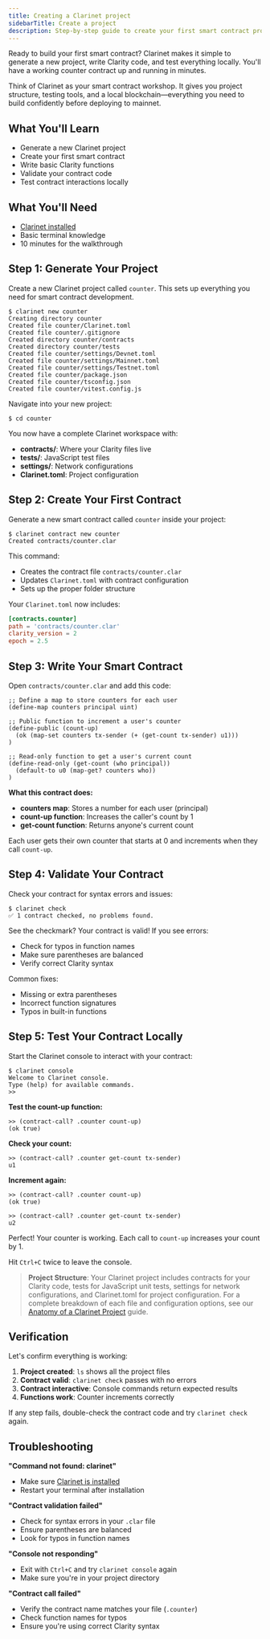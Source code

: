 ```yaml
---
title: Creating a Clarinet project
sidebarTitle: Create a project
description: Step-by-step guide to create your first smart contract project with Clarinet
---
```


Ready to build your first smart contract? Clarinet makes it simple to generate a new project, write Clarity code, and test everything locally. You'll have a working counter contract up and running in minutes.

Think of Clarinet as your smart contract workshop. It gives you project structure, testing tools, and a local blockchain—everything you need to build confidently before deploying to mainnet.

## What You'll Learn

- Generate a new Clarinet project
- Create your first smart contract
- Write basic Clarity functions
- Validate your contract code
- Test contract interactions locally

## What You'll Need

- [Clarinet installed](/docs/setting-up-your-environment/installing-prerequisites)
- Basic terminal knowledge
- 10 minutes for the walkthrough

## Step 1: Generate Your Project

Create a new Clarinet project called `counter`. This sets up everything you need for smart contract development.

```terminal
$ clarinet new counter
Creating directory counter
Created file counter/Clarinet.toml
Created file counter/.gitignore
Created directory counter/contracts
Created directory counter/tests
Created file counter/settings/Devnet.toml
Created file counter/settings/Mainnet.toml  
Created file counter/settings/Testnet.toml
Created file counter/package.json
Created file counter/tsconfig.json
Created file counter/vitest.config.js
```

Navigate into your new project:

```terminal
$ cd counter
```

You now have a complete Clarinet workspace with:
- **contracts/**: Where your Clarity files live
- **tests/**: JavaScript test files
- **settings/**: Network configurations
- **Clarinet.toml**: Project configuration

## Step 2: Create Your First Contract

Generate a new smart contract called `counter` inside your project:

```terminal
$ clarinet contract new counter
Created contracts/counter.clar
```

This command:
- Creates the contract file `contracts/counter.clar`
- Updates `Clarinet.toml` with contract configuration
- Sets up the proper folder structure

Your `Clarinet.toml` now includes:

```toml
[contracts.counter]
path = 'contracts/counter.clar'
clarity_version = 2
epoch = 2.5
```

## Step 3: Write Your Smart Contract

Open `contracts/counter.clar` and add this code:

```clarity
;; Define a map to store counters for each user
(define-map counters principal uint)

;; Public function to increment a user's counter
(define-public (count-up)
  (ok (map-set counters tx-sender (+ (get-count tx-sender) u1)))
)

;; Read-only function to get a user's current count
(define-read-only (get-count (who principal))
  (default-to u0 (map-get? counters who))
)
```

**What this contract does:**
- **counters map**: Stores a number for each user (principal)
- **count-up function**: Increases the caller's count by 1
- **get-count function**: Returns anyone's current count

Each user gets their own counter that starts at 0 and increments when they call `count-up`.

## Step 4: Validate Your Contract

Check your contract for syntax errors and issues:

```terminal
$ clarinet check
✅ 1 contract checked, no problems found.
```

See the checkmark? Your contract is valid! If you see errors:
- Check for typos in function names
- Make sure parentheses are balanced
- Verify correct Clarity syntax

Common fixes:
- Missing or extra parentheses
- Incorrect function signatures
- Typos in built-in functions

## Step 5: Test Your Contract Locally

Start the Clarinet console to interact with your contract:

```terminal
$ clarinet console
Welcome to Clarinet console.
Type (help) for available commands.
>>
```

**Test the count-up function:**

```clarity
>> (contract-call? .counter count-up)
(ok true)
```

**Check your count:**

```clarity
>> (contract-call? .counter get-count tx-sender)
u1
```

**Increment again:**

```clarity
>> (contract-call? .counter count-up)
(ok true)

>> (contract-call? .counter get-count tx-sender)
u2
```

Perfect! Your counter is working. Each call to `count-up` increases your count by 1.

Hit `Ctrl+C` twice to leave the console.

> **Project Structure**: Your Clarinet project includes contracts for your Clarity code, tests for JavaScript unit tests, settings for network configurations, and Clarinet.toml for project configuration. For a complete breakdown of each file and configuration options, see our [Anatomy of a Clarinet Project](/tools/clarinet/anatomy-of-a-clarinet-project) guide.

## Verification

Let's confirm everything is working:

1. **Project created**: `ls` shows all the project files
2. **Contract valid**: `clarinet check` passes with no errors
3. **Contract interactive**: Console commands return expected results
4. **Functions work**: Counter increments correctly

If any step fails, double-check the contract code and try `clarinet check` again.

## Troubleshooting

**"Command not found: clarinet"**
- Make sure [Clarinet is installed](/docs/setting-up-your-environment/installing-prerequisites)
- Restart your terminal after installation

**"Contract validation failed"**
- Check for syntax errors in your `.clar` file
- Ensure parentheses are balanced
- Look for typos in function names

**"Console not responding"**
- Exit with `Ctrl+C` and try `clarinet console` again
- Make sure you're in your project directory

**"Contract call failed"**
- Verify the contract name matches your file (`.counter`)
- Check function names for typos
- Ensure you're using correct Clarity syntax
